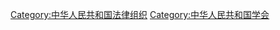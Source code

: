 {{Catmore}}

[[Category:中华人民共和国法律组织|Category:中华人民共和国法律组织]]
[[Category:中华人民共和国学会|Category:中华人民共和国学会]]